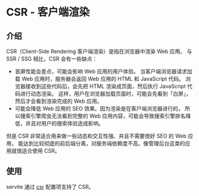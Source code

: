 # CSR - 客户端渲染

## 介绍

CSR（Client-Side Rendering 客户端渲染）是指在浏览器中渲染 Web 应用。
与 SSR / SSG 相比，CSR 会有一些缺点：

- 首屏性能会差点，可能会影响 Web 应用的用户体验。
  当客户端浏览器请求加载 Web 应用时，服务器会返回 Web 应用的 HTML 和 JavaScript 代码。
  浏览器接收到这些代码后，会先把 HTML 渲染成页面，然后执行 JavaScript 代码进行动态渲染。
  这样，用户在浏览器加载页面时，可能会先看到「白屏」，然后才会看到渲染完成的 Web 应用。
- 可能会降低 Web 应用的 SEO 效果。因为渲染是在客户端浏览器进行的，
  所以搜索引擎爬虫无法看到完整的 Web 应用内容，可能会导致搜索引擎排名降低，并且对用户的搜索体验造成影响。

但是 CSR 非常适合用来做一些动态和交互性强、并且不需要很好 SEO 的 Web 应用，
能达到比较彻底的前后端分离，对服务端依赖度不高。像管理后台这类的应用就很适合使用 CSR。

## 使用

servite 通过 [csr](/zh/guide/config#ssg) 配置项支持了 CSR。
